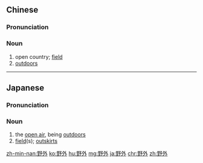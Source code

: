 ==Chinese==
{{zh-forms}}

===Pronunciation===
{{zh-pron
|m=yěwài
|c=je5 ngoi6
|h=pfs=yâ-ngoi
|mn=iá-gōa
|cat=n
}}

===Noun===
{{zh-noun}}

# open country; [[field]]
# [[outdoors]]

----

==Japanese==
{{ja-kanjitab|や|がい|yomi=o}}

===Pronunciation===
{{ja-pron|やがい|y=o}}

===Noun===
{{ja-noun|やがい}}

# the [[open air]], being [[outdoors]]
# [[field]](s); [[outskirts]]

[[zh-min-nan:野外]]
[[ko:野外]]
[[hu:野外]]
[[mg:野外]]
[[ja:野外]]
[[chr:野外]]
[[zh:野外]]